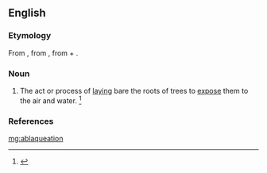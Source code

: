 ==English==

===Etymology===
From {{etyl|la|en}} {{term|ablaqueatio|ablaqueātiō|the process or act of digging or loosening the soil around the roots of a tree|lang=la}}, from {{term|ablaqueo|ablaqueō|disentangle|lang=la}}, from {{term|ab||from, away from|lang=la}} + {{term|laqueo|laqueō|entangle, ensnare|lang=la}}.

===Noun===
{{en-noun|-}}

# {{context|obsolete}} The act or process of [[laying]] bare the roots of trees to [[expose]] them to the air and water. {{defdate|Attested from around (1350 to 1470) until the mid 18<sup>th</sup> century.}}<ref name=SOED>{{reference-book | last =| first = | authorlink =  | coauthors =  | editor =Brown, Lesley  | others =  | title = The Shorter Oxford English Dictionary | origdate =  | origyear = 1933| origmonth =  | url =  | format =  | accessdate =  | accessyear =  | accessmonth =  | edition = 5th | date =  | year =2003| month =  | publisher =Oxford University Press  | location =Oxford, UK | language =  | id =  | doi = | isbn =978-0-19-860575-7 | lccn = | ol = | pages =5| chapter =  | chapterurl =  | quote =}}</ref>

===References===
<references/>
[[mg:ablaqueation]]
